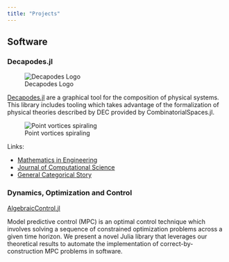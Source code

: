 ```yaml
---
title: "Projects"
---
```


## Software

### Decapodes.jl

![Decapodes Logo](https://raw.githubusercontent.com/AlgebraicJulia/Decapodes.jl/main/docs/src/logo/decapodes_logo.svg)

[Decapodes.jl](https://github.com/AlgebraicJulia/Decapodes.jl) are a graphical tool for the composition of physical systems.     
This library includes tooling which takes advantage of the formalization of physical theories described by DEC provided by CombinatorialSpaces.jl.

![Point vortices spiraling](https://algebraicjulia.github.io/Decapodes.jl/dev/navier_stokes/vort.gif)

Links:

- [Mathematics in Engineering](publications/diagrameqns/diagrameqns.md)
- [Journal of Computational Science](publications/jocs.md)
- [General Categorical Story](publications/diagrampresentations/diagrampresentations.md)

### Dynamics, Optimization and Control

[AlgebraicControl.jl](https://github.com/AlgebraicJulia/AlgebraicControl.jl)

Model predictive control (MPC) is an optimal control technique which involves 
solving a sequence of constrained optimization problems across a given time horizon.
We present a novel Julia library that leverages our theoretical results to automate 
the implementation of correct-by-construction MPC problems in software. 
